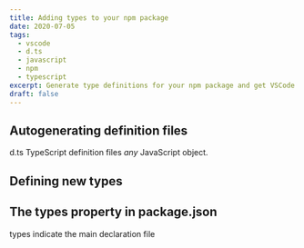 ```yaml
---
title: Adding types to your npm package
date: 2020-07-05
tags:
  - vscode
  - d.ts
  - javascript
  - npm
  - typescript
excerpt: Generate type definitions for your npm package and get VSCode intellisense for free. No typescript required.
draft: false
---
```


## Autogenerating definition files

d.ts TypeScript definition files _any_ JavaScript object.

## Defining new types

## The types property in package.json

types indicate the main declaration file
